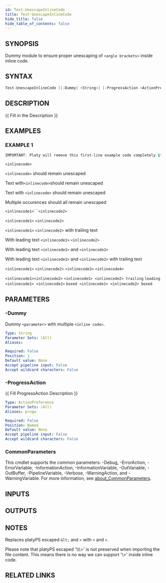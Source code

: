 ```yaml
---
id: Test-UnescapeInlineCode
title: Test-UnescapeInlineCode
hide_title: false
hide_table_of_contents: false
---
```


## SYNOPSIS

Dummy module to ensure proper unescaping of `<angle brackets>` inside inline code.

## SYNTAX

```powershell
Test-UnescapeInlineCode [[-Dummy] <String>] [-ProgressAction <ActionPreference>] [<CommonParameters>]
```

## DESCRIPTION

\{\{ Fill in the Description \}\}

## EXAMPLES

### EXAMPLE 1

```powershell
IMPORTANT: Platy will remove this first-line example code completely if you use a bracket here.
```

`<inlinecode>`

`<inlinecode>` should remain unescaped

Text with`<inlinecode>`should remain unescaped

Text with `<inlinecode>` should remain unescaped

Multiple occurences should all remain unescaped

`<inlinecode1>``<inlinecode2>`

`<inlinecode1>` `<inlinecode2>`

`<inlinecode1>` `<inlinecode2>` with trailing text

With leading text `<inlinecode1>` `<inlinecode2>`

With leading text `<inlinecode1>` and `<inlinecode2>`

With leading text `<inlinecode1>` and `<inlinecode2>` with trailing text

`<inlinecode1>` `<inlinecode2>` `<inlinecode3>` `<inlinecode4>`

`<inlinecode1><inlinecode2>`
`<inlinecode1> <inlinecode2> trailing`
`leading <inlinecode1> <inlinecode2>`
`boxed <inlinecode1> <inlinecode2> boxed`

## PARAMETERS

### -Dummy

Dummy `<parameter>` with multiple `<inline code>`.

```yaml
Type: String
Parameter Sets: (All)
Aliases:

Required: False
Position: 1
Default value: None
Accept pipeline input: False
Accept wildcard characters: False
```

### -ProgressAction

\{\{ Fill ProgressAction Description \}\}

```yaml
Type: ActionPreference
Parameter Sets: (All)
Aliases: proga

Required: False
Position: Named
Default value: None
Accept pipeline input: False
Accept wildcard characters: False
```

### CommonParameters

This cmdlet supports the common parameters: -Debug, -ErrorAction, -ErrorVariable, -InformationAction, -InformationVariable, -OutVariable, -OutBuffer, -PipelineVariable, -Verbose, -WarningAction, and -WarningVariable. For more information, see [about_CommonParameters](http://go.microsoft.com/fwlink/?LinkID=113216).

## INPUTS

## OUTPUTS

## NOTES

Replaces platyPS escaped `&lt;` and `>` with `<` and `>`.

Please note that platyPS escaped '&bsol;&bsol;&bsol;&gt;' is not preserved when
importing the file content.
This means there is no way we can support '&bsol;&gt;'
inside inline code.

## RELATED LINKS
